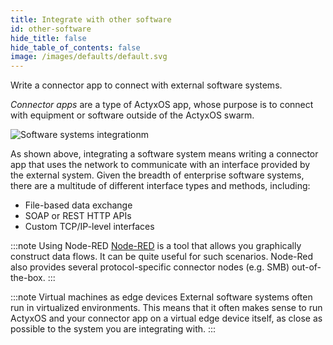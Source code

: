 ```yaml
---
title: Integrate with other software
id: other-software
hide_title: false
hide_table_of_contents: false
image: /images/defaults/default.svg
---
```


Write a connector app to connect with external software systems.

_Connector apps_ are a type of ActyxOS app, whose purpose is to connect with equipment or software outside of the ActyxOS swarm.

![Software systems integrationm](/images/faq/integrating-with-software-systems.png)

As shown above, integrating a software system means writing a connector app that uses the network to communicate with an interface provided by the external system. Given the breadth of enterprise software systems, there are a multitude of different interface types and methods, including:

- File-based data exchange
- SOAP or REST HTTP APIs
- Custom TCP/IP-level interfaces

:::note Using Node-RED
[Node-RED](https://nodered.org/) is a tool that allows you graphically construct data flows. It can be quite useful for such scenarios. Node-Red also provides several protocol-specific connector nodes (e.g. SMB) out-of-the-box.
:::

:::note Virtual machines as edge devices
External software systems often run in virtualized environments. This means that it often makes sense to run ActyxOS and your connector app on a virtual edge device itself, as close as possible to the system you are integrating with.
:::
